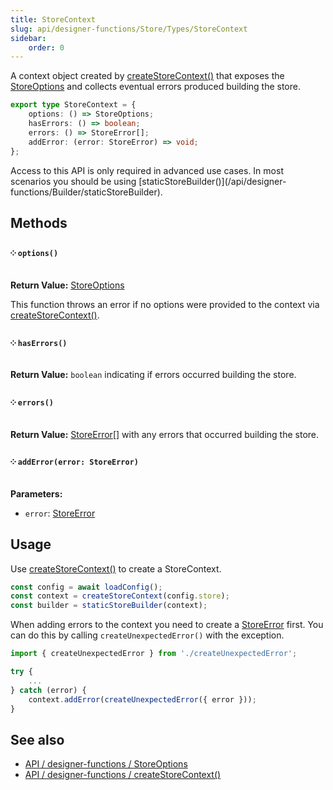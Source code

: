 ```yaml
---
title: StoreContext
slug: api/designer-functions/Store/Types/StoreContext
sidebar:
    order: 0
---
```



A context object created by [createStoreContext()](/api/designer-functions/Store/createStoreContext) that exposes the [StoreOptions](/api/designer-functions/Store/Types/StoreOptions) and collects eventual errors produced building the store.

```ts
export type StoreContext = {
    options: () => StoreOptions;
    hasErrors: () => boolean;
    errors: () => StoreError[];
    addError: (error: StoreError) => void;
};
```

<Aside type="tip" title="Advanced API">
    Access to this API is only required in advanced use cases. In most scenarios you should be using
    [staticStoreBuilder()](/api/designer-functions/Builder/staticStoreBuilder).
</Aside>

## Methods

#### ༶ `options()`

**Return Value:** [StoreOptions](/api/designer-functions/Store/Types/StoreOptions)

This function throws an error if no options were provided to the context via [createStoreContext()](/api/designer-functions/Store/createStoreContext).

#### ༶ `hasErrors()`

**Return Value:** `boolean` indicating if errors occurred building the store.

#### ༶ `errors()`

**Return Value:** [StoreError](/api/designer-functions/Store/Types/StoreError)[] with any errors that occurred building the store.

#### ༶ `addError(error: StoreError)`

**Parameters:**

-   `error`: [StoreError](/api/designer-functions/Store/Types/StoreError)

## Usage

Use [createStoreContext()](/api/designer-functions/Store/createStoreContext) to create a StoreContext.

```ts
const config = await loadConfig();
const context = createStoreContext(config.store);
const builder = staticStoreBuilder(context);
```

When adding errors to the context you need to create a [StoreError](/api/designer-functions/Store/Types/StoreError) first. You can do this by calling `createUnexpectedError()` with the exception.

```ts
import { createUnexpectedError } from './createUnexpectedError';

try {
    ...
} catch (error) {
    context.addError(createUnexpectedError({ error }));
}
```

## See also

-   [API / designer-functions / StoreOptions](/api/designer-functions/Store/Types/StoreOptions)
-   [API / designer-functions / createStoreContext()](/api/designer-functions/Store/createStoreContext)
